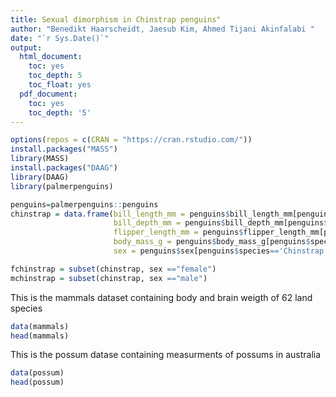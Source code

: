 ```yaml
---
title: Sexual dimorphism in Chinstrap penguins"
author: "Benedikt Haarscheidt, Jaesub Kim, Ahmed Tijani Akinfalabi "
date: "`r Sys.Date()`"
output:
  html_document:
    toc: yes
    toc_depth: 5
    toc_float: yes
  pdf_document:
    toc: yes
    toc_depth: '5'
---
```

```r
options(repos = c(CRAN = "https://cran.rstudio.com/"))
install.packages("MASS")
library(MASS)
install.packages("DAAG")
library(DAAG)
library(palmerpenguins)
```
```r

penguins=palmerpenguins::penguins
chinstrap = data.frame(bill_length_mm = penguins$bill_length_mm[penguins$species=='Chinstrap'],
                       bill_depth_mm = penguins$bill_depth_mm[penguins$species=='Chinstrap'],
                       flipper_length_mm = penguins$flipper_length_mm[penguins$species=='Chinstrap'],
                       body_mass_g = penguins$body_mass_g[penguins$species=='Chinstrap'],
                       sex = penguins$sex[penguins$species=='Chinstrap']) 

fchinstrap = subset(chinstrap, sex =="female")
mchinstrap = subset(chinstrap, sex =="male")


```


This is the mammals dataset containing body and brain weigth of 62 land species
```r
data(mammals)
head(mammals)


```
This is the possum datase containing measurments of possums in australia 
```r
data(possum)
head(possum)
```



